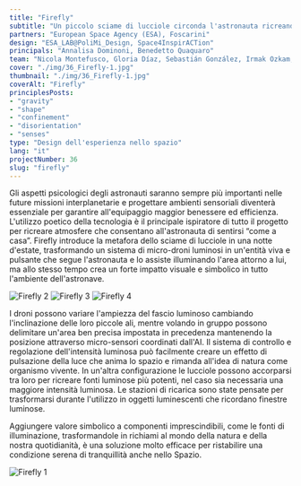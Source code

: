 ```yaml
---
title: "Firefly"
subtitle: "Un piccolo sciame di lucciole circonda l'astronauta ricreando un'atmosfera magica con il pulsare delle ali luminose di micro-droni."
partners: "European Space Agency (ESA), Foscarini"
design: "ESA_LAB@PoliMi_Design, Space4InspirACTion"
principals: "Annalisa Dominoni, Benedetto Quaquaro"
team: "Nicola Montefusco, Gloria Díaz, Sebastián González, Irmak Ozkam, Juan Quiroga, Oriane Rainero, Tuana Yilmaz"
cover: "./img/36_Firefly-1.jpg"
thumbnail: "./img/36_Firefly-1.jpg"
coverAlt: "Firefly"
principlesPosts: 
- "gravity"
- "shape"
- "confinement"
- "disorientation"
- "senses"
type: "Design dell'esperienza nello spazio"
lang: "it"
projectNumber: 36
slug: "firefly"
---
```



Gli aspetti psicologici degli astronauti saranno sempre più importanti nelle future missioni interplanetarie e  progettare ambienti sensoriali diventerà essenziale per garantire all'equipaggio maggior benessere ed efficienza. L'utilizzo poetico della tecnologia è il principale ispiratore di tutto il progetto per ricreare atmosfere che consentano all'astronauta di sentirsi “come a casa”. Firefly introduce la metafora dello sciame di lucciole in una notte d'estate, trasformando un sistema di micro-droni luminosi in un'entità viva e pulsante che segue l'astronauta e lo assiste illuminando l'area attorno a lui, ma allo stesso tempo crea un forte impatto visuale e simbolico in tutto l'ambiente dell'astronave.

<div class="grid grid-cols-3 gap-3 py-6">
    <Image src={Image2} alt="Firefly 2" class="w-full h-auto"/>
    <Image src={Image3} alt="Firefly 3" class="w-full h-auto"/>
    <Image src={Image4} alt="Firefly 4" class="w-full h-auto"/>
</div>

I droni possono variare l'ampiezza del fascio luminoso cambiando l'inclinazione delle loro piccole ali, mentre volando in gruppo possono delimitare un'area ben precisa impostata in precedenza mantenendo la posizione attraverso micro-sensori coordinati dall'AI. Il sistema di controllo e regolazione dell'intensità luminosa può facilmente creare un effetto di pulsazione della luce che anima lo spazio e rimanda all'idea di natura come organismo vivente. In un'altra configurazione le lucciole possono accorparsi tra loro per ricreare fonti luminose più potenti, nel caso sia necessaria una maggiore intensità luminosa. Le stazioni di ricarica sono state pensate per trasformarsi durante l'utilizzo in oggetti luminescenti che ricordano finestre luminose.

Aggiungere valore simbolico a componenti imprescindibili, come le fonti di illuminazione, trasformandole in richiami al mondo della natura e della nostra quotidianità, è una soluzione molto efficace per ristabilire una condizione serena di tranquillità anche nello Spazio.

<Image src={Image1} alt="Firefly 1" class="py-6 w-full h-auto"/>
